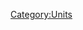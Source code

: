 {{Unit
| name = Lightning Mage
| image = N/A
| type = {{TypeLink|type=Arcane}}, {{TypeLink|type=RessourceIcon|type=Ranged}}
| hp = 100
| dps = 27
| trait = +5% to spell damage dealt by each Lightning Mage on the battlefield.
| produced_by = [[Academy of Lightning]]
}}

[[Category:Units]]